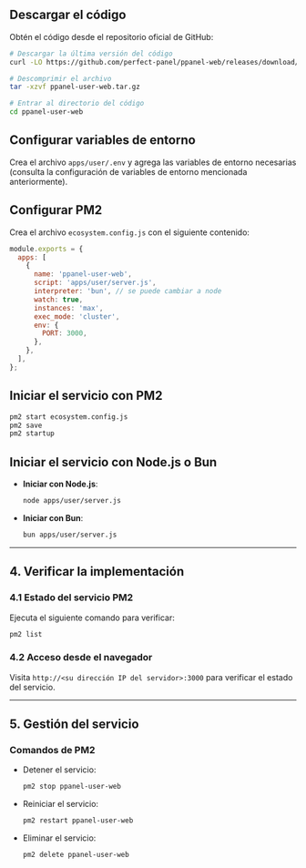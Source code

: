 ## Descargar el código

Obtén el código desde el repositorio oficial de GitHub:

```bash
# Descargar la última versión del código
curl -LO https://github.com/perfect-panel/ppanel-web/releases/download/v1.0.0/ppanel-user-web.tar.gz

# Descomprimir el archivo
tar -xzvf ppanel-user-web.tar.gz

# Entrar al directorio del código
cd ppanel-user-web
```

## Configurar variables de entorno

Crea el archivo `apps/user/.env` y agrega las variables de entorno necesarias (consulta la configuración de variables de entorno mencionada anteriormente).

## Configurar PM2

Crea el archivo `ecosystem.config.js` con el siguiente contenido:

```javascript
module.exports = {
  apps: [
    {
      name: 'ppanel-user-web',
      script: 'apps/user/server.js',
      interpreter: 'bun', // se puede cambiar a node
      watch: true,
      instances: 'max',
      exec_mode: 'cluster',
      env: {
        PORT: 3000,
      },
    },
  ],
};
```

## Iniciar el servicio con PM2

```bash
pm2 start ecosystem.config.js
pm2 save
pm2 startup
```

## Iniciar el servicio con Node.js o Bun

- **Iniciar con Node.js**:

  ```bash
  node apps/user/server.js
  ```

- **Iniciar con Bun**:

  ```bash
  bun apps/user/server.js
  ```

---

## **4. Verificar la implementación**

### **4.1 Estado del servicio PM2**

Ejecuta el siguiente comando para verificar:

```bash
pm2 list
```

### **4.2 Acceso desde el navegador**

Visita `http://<su dirección IP del servidor>:3000` para verificar el estado del servicio.

---

## **5. Gestión del servicio**

### **Comandos de PM2**

- Detener el servicio:

  ```bash
  pm2 stop ppanel-user-web
  ```

- Reiniciar el servicio:

  ```bash
  pm2 restart ppanel-user-web
  ```

- Eliminar el servicio:

  ```bash
  pm2 delete ppanel-user-web
  ```



<Giscus />
